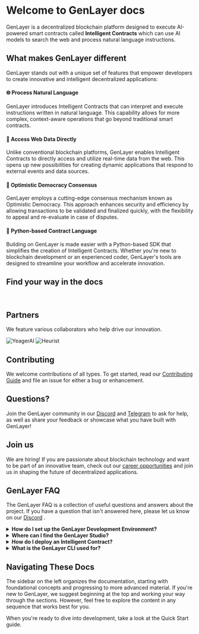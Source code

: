 
# Welcome to GenLayer docs 
GenLayer is a decentralized blockchain platform designed to execute AI-powered smart contracts called **Intelligent Contracts** which can use AI models to search the web and process natural language instructions.

## What makes GenLayer different
GenLayer stands out with a unique set of features that empower developers to create innovative and intelligent decentralized applications:

#### 🌐 Process Natural Language
GenLayer introduces Intelligent Contracts that can interpret and execute instructions written in natural language. This capability allows for more complex, context-aware operations that go beyond traditional smart contracts.

#### 🔄 Access Web Data Directly
Unlike conventional blockchain platforms, GenLayer enables Intelligent Contracts to directly access and utilize real-time data from the web. This opens up new possibilities for creating dynamic applications that respond to external events and data sources.

#### 🧠 Optimistic Democracy Consensus
GenLayer employs a cutting-edge consensus mechanism known as Optimistic Democracy. This approach enhances security and efficiency by allowing transactions to be validated and finalized quickly, with the flexibility to appeal and re-evaluate in case of disputes.

#### 🐍 Python-based Contract Language
Building on GenLayer is made easier with a Python-based SDK that simplifies the creation of Intelligent Contracts. Whether you're new to blockchain development or an experienced coder, GenLayer's tools are designed to streamline your workflow and accelerate innovation.


## Find your way in the docs
<br/>
<div style={{ display: 'grid', gridTemplateColumns: 'repeat(2, minmax(0, 1fr))', gap: '1rem' }}>
  <CustomCard
    arrow
    title="What is GenLayer"
    description="An introduction to GenLayer and its core functionalities. Learn what sets GenLayer apart"
    href="/overview/what-is-genlayer"
  />
  <CustomCard
    arrow
    title="Develop Intelligent Contracts in the GenLayer Studio"
    description="Step-by-step guide to developing Intelligent Contracts using the GenLayer Studio"
    href="/genlayer-stack/genlayer-studio"
  />
  <CustomCard
    arrow
    title="Build with GenLayer - Ideas"
    description="Innovative ideas and use cases to inspire your projects with GenLayer."
    href="/build-with-genlayer/ideas"
  />
  <CustomCard
    arrow
    title="Learn the concepts behind GenLayer"
    description="Detailed explanations of the underlying concepts and technologies powering GenLayer."
    href="/core-concepts"
  />
</div>

## Partners

We feature various collaborators who help drive our innovation.

<Cards num={3}>
  <Card image title="YeagerAI" href="/partners/yeager">
    <img src="/yeager.jpeg" alt="YeagerAI" fetchpriority="high" />
  </Card>
  <Card image title="Heurist" href="/partners/heurist">
    <img src="/heurist.png" alt="Heurist" fetchpriority="high" />
  </Card>
</Cards>


## Contributing

We welcome contributions of all types. To get started, read our [Contributing Guide](https://github.com/yeagerai/genlayer-simulator/blob/main/CONTRIBUTING.md) and file an issue for either a bug or enhancement.

## Questions?

Join the GenLayer community in our [Discord](https://discord.gg/8Jm4v89VAu) and [Telegram](https://t.me/genlayer) to ask for help, as well as share your feedback or showcase what you have built with GenLayer!

## Join us

We are hiring! If you are passionate about blockchain technology and want to be part of an innovative team, check out our [career opportunities](https://apply.workable.com/yeager-dot-a-i/) and join us in shaping the future of decentralized applications.

## GenLayer FAQ
The GenLayer FAQ is a collection of useful questions and answers about the project. If you have a question that isn't answered here, please let us know on our [Discord](https://discord.gg/8Jm4v89VAu) .

<details style={{ backgroundColor: '#262626', padding: '10px', borderRadius: '5px', color: 'white' }}>
  <summary style={{ color: 'white' }}>
    <b>How do I set up the GenLayer Development Environment?</b>
  </summary>
  To quickly set up the GenLayer Development Environment, run the commands below:
  ```
  $ npm install -g genlayer
  $ genlayer init
  ```
  For more detailed setup instructions, please refer to the [Getting Started page](/getting-started)
</details>

<details style={{ backgroundColor: '#262626', padding: '10px', borderRadius: '5px', color: 'white' }}>
  <summary style={{ color: 'white' }}>
    <b>Where can I find the GenLayer Studio?</b>
  </summary>
  The GenLayer Studio is available at [studio.genlayer.com](https://studio.genlayer.com).
  </details>

<details style={{ backgroundColor: '#262626', padding: '10px', borderRadius: '5px', color: 'white' }}>
  <summary style={{ color: 'white' }}>
    <b>How do I deploy an Intelligent Contract?</b>
  </summary>
   - Go to [studio.genlayer.com](https://studio.genlayer.com) or use the [GenLayer CLI](/getting-started#installation-of-the-genlayer-cli) to start the GenLayer Studio locally.
   - Write your contract in Python using the [Intelligent Contract SDK](/core-concepts/intelligent-contracts). 
   - Follow the guide [here](/genlayer-stack/genlayer-studio/execute-transaction) to interact with the Studio and deploy your Intelligent Contract.
</details>

<details style={{ backgroundColor: '#262626', padding: '10px', borderRadius: '5px', color: 'white' }}>
  <summary style={{ color: 'white' }}>
    <b>What is the GenLayer CLI used for?</b>
  </summary>
  The GenLayer CLI is used for setting up the GenLayer Studio and, in the future, will support mainnet and testnet environments. 
</details>

## Navigating These Docs
The sidebar on the left organizes the documentation, starting with foundational concepts and progressing to more advanced material. If you're new to GenLayer, we suggest beginning at the top and working your way through the sections. However, feel free to explore the content in any sequence that works best for you.

When you're ready to dive into development, take a look at the Quick Start guide.
